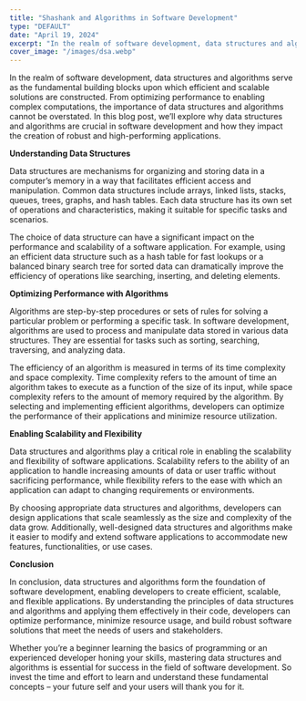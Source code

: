 ```yaml
---
title: "Shashank and Algorithms in Software Development"
type: "DEFAULT"
date: "April 19, 2024"
excerpt: "In the realm of software development, data structures and algorithms serve as the fundamental building blocks..."
cover_image: "/images/dsa.webp"
---
```


In the realm of software development, data structures and algorithms serve as the fundamental building blocks upon which efficient and scalable solutions are constructed. From optimizing performance to enabling complex computations, the importance of data structures and algorithms cannot be overstated. In this blog post, we’ll explore why data structures and algorithms are crucial in software development and how they impact the creation of robust and high-performing applications.

**Understanding Data Structures**

Data structures are mechanisms for organizing and storing data in a computer’s memory in a way that facilitates efficient access and manipulation. Common data structures include arrays, linked lists, stacks, queues, trees, graphs, and hash tables. Each data structure has its own set of operations and characteristics, making it suitable for specific tasks and scenarios.

The choice of data structure can have a significant impact on the performance and scalability of a software application. For example, using an efficient data structure such as a hash table for fast lookups or a balanced binary search tree for sorted data can dramatically improve the efficiency of operations like searching, inserting, and deleting elements.

**Optimizing Performance with Algorithms**

Algorithms are step-by-step procedures or sets of rules for solving a particular problem or performing a specific task. In software development, algorithms are used to process and manipulate data stored in various data structures. They are essential for tasks such as sorting, searching, traversing, and analyzing data.

The efficiency of an algorithm is measured in terms of its time complexity and space complexity. Time complexity refers to the amount of time an algorithm takes to execute as a function of the size of its input, while space complexity refers to the amount of memory required by the algorithm. By selecting and implementing efficient algorithms, developers can optimize the performance of their applications and minimize resource utilization.

**Enabling Scalability and Flexibility**

Data structures and algorithms play a critical role in enabling the scalability and flexibility of software applications. Scalability refers to the ability of an application to handle increasing amounts of data or user traffic without sacrificing performance, while flexibility refers to the ease with which an application can adapt to changing requirements or environments.

By choosing appropriate data structures and algorithms, developers can design applications that scale seamlessly as the size and complexity of the data grow. Additionally, well-designed data structures and algorithms make it easier to modify and extend software applications to accommodate new features, functionalities, or use cases.

**Conclusion**

In conclusion, data structures and algorithms form the foundation of software development, enabling developers to create efficient, scalable, and flexible applications. By understanding the principles of data structures and algorithms and applying them effectively in their code, developers can optimize performance, minimize resource usage, and build robust software solutions that meet the needs of users and stakeholders.

Whether you’re a beginner learning the basics of programming or an experienced developer honing your skills, mastering data structures and algorithms is essential for success in the field of software development. So invest the time and effort to learn and understand these fundamental concepts – your future self and your users will thank you for it.
